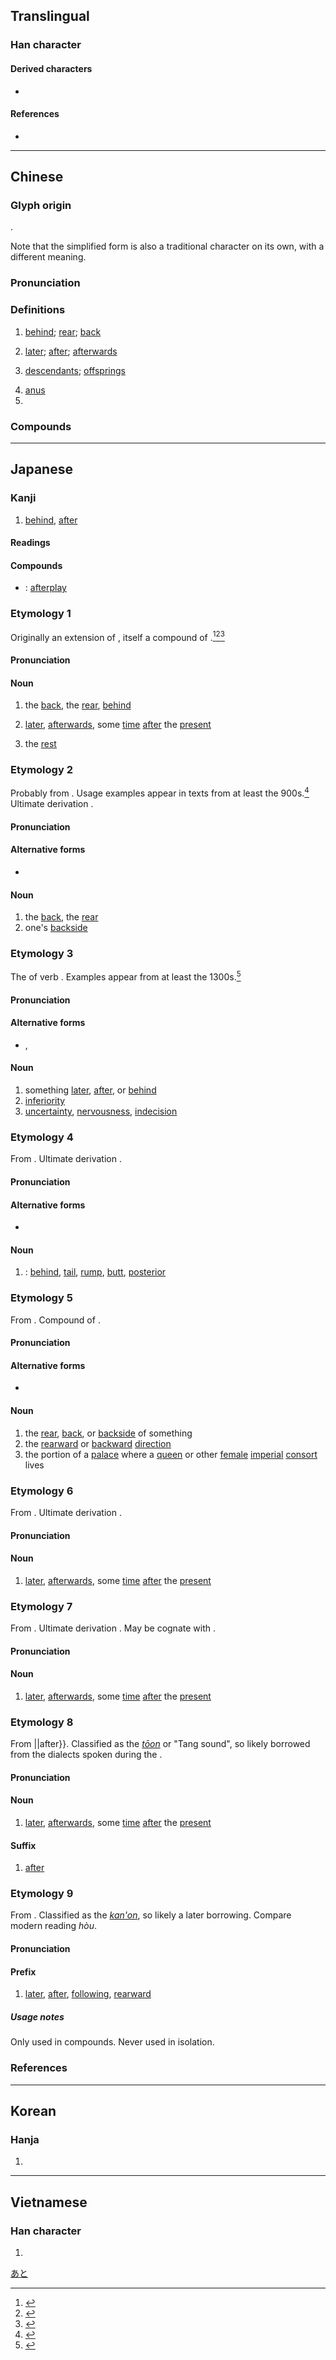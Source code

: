 {{also|后}}
{{character info/new}}
==Translingual==
{{stroke order|strokes=9}}

===Han character===
{{Han char|rn=60|rad=彳|as=06|sn=9|four=22247|canj=HOVIE|ids=⿰彳⿱幺夊}}

====Derived characters====
* {{l|mul|[[䵈]], [[𠷴]], [[𢖕]]/[[𢖖]]}}

====References====
* {{Han ref|kx=0366.180|dkj=10098|dj=0688.010|hdz=20822.030|uh=5F8C|ud=24460|bh=ABE1|bd=44001}}

----

==Chinese==
{{zh-forms|s=后}}
{{zh-wp|zh:後姓}}

===Glyph origin===
{{Han etym}}
{{Han compound|彳|幺|夊|ls=ic}}.

Note that the simplified form {{och-l|后}} is also a traditional character on its own, with a different meaning.

===Pronunciation===
{{zh-pron
|m=hòu
|c=hau6
|h=pfs=heu
|md=âu/hâiu/hâu
|mn=qz,ph,jj:hiǒ/tw:hiō/tw,xm,zz:hō͘/qz,ph,jj:ǎu/tw,xm,zz:āu
|mn_note=hiǒ/hiō/hō͘ - literary; ǎu/āu - vernacular
|mn-t=ao6/hao6
|mn-t_note=ao6 - vernacular; hao6 - literary
|w=3hheu
|ma=y
|mc=y
|oc=y
|cat=n,adv
}}

===Definitions===
{{zh-hanzi}}

# [[behind]]; [[rear]]; [[back]]
#: {{zh-ant|前}}
# [[later]]; [[after]]; [[afterwards]]
#: {{zh-x|以後|after}}
#: {{zh-x|然後|after, afterwards}}
# [[descendant]]s; [[offspring]]s
#: {{zh-x|無後|to lack male offspring}}
# [[anus]]
# {{surname|lang=zh}}

===Compounds===
{{zh-der|後戲:[[afterplay]]|不敢後人|不甘後人|不落人後|不顧前後|丟在腦後|之後|事後|人前人後|今後|以後|以觀後效|佛前佛後|倒前倒後|做後門|先人後己|先來後到|先公後私|先後|先後倒置|先憂後樂|先斬後奏|先斬後聞|先盛後衰|先禮後兵|先缺後空|先聲後實|先花後果|先行後聞|先難後獲|光前絕後|光前耀後|光前裕後|其後|最後|最後通牒|別後寒溫|前仆後繼|前仆後起|前仰後合|前俯後仰|前倨後卑|前倨後恭|前出後空|前前後後|前合後仰|前合後偃|前呼後應|前呼後擁|前因後果|前婚後嫁|前家後繼|前後|前後腳兒|前思後想|前推後擁|前歌後舞|前街後巷|前親晚後|前赴後繼|前遮後擁|前長後短|劈腦後|劫後餘燼|劫後餘生|午後|卯後酒|卻後|厥後|去後|參前落後|吃後悔藥|合後|名垂後世|名門之後|向後|售後服務|善後|嗣後|垂裕後昆|堂後官|外後日|大後天|大後年|大後方|奉轂後車|守先待後|小子後生|小後生|左右前後|巴前算後|幕後|延後|往後|後七子|後不為例|後世|後主|後事|後人|後代|後仰前合|後任|後來|後來之秀|後來居上|後備|後備軍人|後像|後元音|後先輝映|後兒|後凋|後加成分|後勁|後勤|後半世|後半夜|後半天|後半晌|後合前仰|後周|後命|後哨|後唐|後嗣|後園|後圖|後堂|後堯婆|後塵|後壁|後天|後夫|後妻|後娘|後婚兒|後媽|後嫁|後學|後學兒|後宮|後實先聲|後尾|後尾兒|後巷前街|後市|後年|後座|後座力|後庭|後庭花|後影|後心|後怕|後恭前倨|後悔|後悔不來|後悔不及|後悔何及|後悔無及|後悔莫及|後悔藥兒|後患|後患無窮|後慮|後房|後手|後手不上|後手不接|後手兒|後手錢|後掠翼|後援|後援會|後擁前呼|後擁前推|後擁前遮|後擁前驅|後效|後方|後日|後昆|後晉|後晌|後景|後會可期|後會有期|後會難期|後期|後果|後果前因|後果堪虞|後梁|後槽|後步|後段班|後母|後涼|後滾翻|後漢|後漢書|後漢紀|後燕|後父|後爹|後王|後生|後生可畏|後生小子|後生小輩|後生晚學|後發先至|後發制人|後盾|後知後覺|後視鏡|後福|後秦|後程|後綴|後繼|後繼乏人|後繼乏力|後繼有人|後繼無人|後繼無力|後續|後罩房|後肢|後背|後腦|後腦杓|後腰|後腳|後腿|後臉兒|後臺|後臺老闆|後葉|後藏|後蜀|後街|後衛|後裔|後襟|後覺|後言|後記|後話|後賬|後赤壁賦|後起|後起之秀|後起字|後趙|後跟|後路|後身|後車之戒|後輩|後退|後退色|後送|後進|後遺症|後邊|後醫系|後重|後門|後院|後面|後項|後頭|後顧|後顧之患|後顧之慮|後顧之憂|後顧之虞|後首|後魏|後龍鎮|從今以後|德垂後裔|忖前思後|思前想後|思前算後|恐後爭先|恥居王後|想前顧後|意前筆後|懲前毖後|打靠後|扯後腿|承先啟後|承前啟後|抽後腿|拉後腿|拋在腦後|拖後腿|掣後腿|揚名後世|攔前斷後|放馬後砲|敵後|敵後伏擊|敵後作戰|斃而後已|斷後|日後|明後|晚生後學|曙後星孤|書後|有後|末後|李後主|杜絕後患|松柏後凋|次後|歇後語|正後像|此後|步人後塵|步後塵|死而後已|死而後止|殿後|沒後|沒後跟|流芳後世|無後|然後|照後鏡|爭先恐後|爾後|牙後慧|牛後|產後檢查|甸後|留後手|留後步|留後路|百年之後|百歲之後|目前目後|看淡後市|瞠乎其後|瞠乎後矣|瞻前忽後|瞻前顧後|短後|秋後算帳|稍後|空前絕後|窮而後工|絕後|絕後光前|絕後患|絕後計|繪事後素|續後|續後漢書|置之腦後|羞以牛後|而今而後|而後|耕前耡後|肘後方|背前背後|背後|腦後|腳後跟|自後|舌尖後音|舌面後音|茶餘酒後|茶餘飯後|落後|落後國家|裡急後重|褪前擦後|誘掖後進|課後輔導|謀定後動|謀而後動|讀後感|負後像|貼後|走後門|超前絕後|趨前退後|跋前疐後|跋前躓後|身後|身後事|身後蕭條|退前縮後|退居幕後|退後|退有後言|過後|遠遠落後|遮前掩後|開後門|陰山背後|陳後主|隨後|雞口牛後|雨後春筍|靴後跟|預後|顧前顧後|顧後瞻前|飯後鐘|香煙後代|馬後炮|馬後砲|驢前馬後|黃花後生|70後|80後|90後|後姓|後頭灣}}

{{zh-cat|Beginning}}

----

==Japanese==

===Kanji===
{{ja-kanji|grade=2|rs=彳06}}

# [[behind]], [[after]]

====Readings====
{{ja-readings
|goon=ぐ
|kanon=こう
|kanyoon=ご
|kun=あと-, うし-ろ, おく-れ, おく-れる, しり-, しり-え, のち-, ゆり-
|nanori=こし, し, しい
}}

====Compounds====
{{der-top|Compounds}}
* {{ja-r|後戯|こうぎ}}: [[afterplay]]
{{der-bottom}}

===Etymology 1===
{{ja-kanjitab|yomi=k|あと}}

Originally an extension of {{m|ja|跡|tr=ato||footprint; leftover}}, itself a compound of {{compound|lang=ja|sort=あと|足|tr1=a|t1=foot|所|tr2=to|t2=place}}.<ref name="KDJ">{{R:Kokugo Dai Jiten}}</ref><ref name="DJR">{{R:Daijirin}}</ref><ref name="DJS">{{R:Daijisen}}</ref>

====Pronunciation====
{{ja-pron|yomi=k|あと|acc=1|acc_ref=DJR,SMK5}}

====Noun====
{{ja-noun|あと}}

# {{qualifier|spatially}} the [[back]], the [[rear]], [[behind]]
# {{qualifier|temporally}} [[later]], [[afterwards]], some [[time]] [[after]] the [[present]]
#: {{ja-usex|'''後'''で[[連絡]]します。|'''あと''' で れんらく します。|I'll contact you '''later'''.}}
# the [[rest]]

===Etymology 2===
{{ja-kanjitab|yomi=k|うしろ}}

Probably from {{inh|ja|ojp|sort=うしろ}}.  Usage examples appear in texts from at least the 900s.<ref name="KDJ">{{R:Kokugo Dai Jiten}}</ref>  Ultimate derivation {{unk|ja|sort=うしろ|nocap=1}}.

====Pronunciation====
{{ja-pron|yomi=k|うしろ|acc=0|acc_ref=DJR,SMK5}}

====Alternative forms====
* {{ja-l|後ろ}} {{qualifier|more common}}

====Noun====
{{ja-noun|うしろ}}

# the [[back]], the [[rear]] {{qualifier|both spatially and temporally}}
# one's [[backside]]

===Etymology 3===
{{ja-kanjitab|yomi=k|おくれ}}

The {{m|ja|連用形|tr=ren'yōkei||continuative or stem form}} of verb {{m|ja|遅れる|tr=okureru||to be late; to be delayed; to come after something else}}.  Examples appear from at least the 1300s.<ref name="KDJ">{{R:Kokugo Dai Jiten}}</ref>

====Pronunciation====
{{ja-pron|yomi=k|おくれ|acc=0|acc_ref=DJR,SMK5}}

====Alternative forms====
* {{ja-l|後れ}}, {{ja-l|遅れ}} {{qualifier|more common}}

====Noun====
{{ja-noun|おくれ}}

# something [[later]], [[after]], or [[behind]]
# [[inferiority]]
# [[uncertainty]], [[nervousness]], [[indecision]]

===Etymology 4===
{{ja-kanjitab|yomi=k|しり}}

From {{inh|ja|ojp|sort=しり}}.  Ultimate derivation {{unk|ja|sort=しり|nocap=1}}.

====Pronunciation====
{{ja-pron|yomi=k|しり|acc=2|acc_ref=DJR,SMK5}}

====Alternative forms====
* {{ja-l|尻}} {{qualifier|much more common}}

====Noun====
{{ja-noun|しり}}

# {{alternative spelling of|lang=ja|sort=しり|尻}}: [[behind]], [[tail]], [[rump]], [[butt]], [[posterior]]

===Etymology 5===
{{ja-kanjitab|yomi=k|しりえ}}

From {{inh|ja|ojp|sort=しりえ}}.  Compound of {{compound|lang=ja|sort=しりえ|尻|tr1=shiri|t1=butt, tail, rear|方|tr2=e|t2=side, facing, way, direction}}.

====Pronunciation====
{{ja-pron|yomi=k|しりえ|acc=3|acc_ref=DJR|acc2=0|acc2_ref=DJR,SMK5}}

====Alternative forms====
* {{ja-l|後方}}

====Noun====
{{ja-noun|しりえ}}

# the [[rear]], [[back]], or [[backside]] of something
# the [[rearward]] or [[backward]] [[direction]]
# the portion of a [[palace]] where a [[queen]] or other [[female]] [[imperial]] [[consort]] lives

===Etymology 6===
{{ja-kanjitab|yomi=k|のち}}

From {{inh|ja|ojp|sort=のち}}.  Ultimate derivation {{unk|ja|sort=のち|nocap=1}}.

====Pronunciation====
{{ja-pron|のち|acc=2|acc_ref=DJR,SMK5|acc2=0|acc2_ref=DJR,SMK5}}

====Noun====
{{ja-noun|のち}}

# [[later]], [[afterwards]], some [[time]] [[after]] the [[present]]
#: {{ja-usex|[[晴れ]]'''のち'''[[雨]]|はれ '''のち''' あめ|rains after sunshine}}

===Etymology 7===
{{ja-kanjitab|yomi=k|ゆり}}

From {{inh|ja|ojp|sort=ゆり}}.  Ultimate derivation {{unk|ja|sort=ゆり|nocap=1}}.  May be cognate with {{m|ja|より|tr=yori||from; after}}.

====Pronunciation====
{{ja-pron|yomi=k|ゆり}}

====Noun====
{{ja-noun|ゆり}}

# {{lb|ja|sort=ゆり|obsolete}} [[later]], [[afterwards]], some [[time]] [[after]] the [[present]]

===Etymology 8===
{{ja-kanjitab|yomi=o|ご}}

From {{bor|ja|ltc|-|sort=こう}} {{m|zh|後|tr=ɦəuX, ɦəuH}}||after}}.  Classified as the ''[[唐音#Japanese|tōon]]'' or "Tang sound", so likely borrowed from the dialects spoken during the {{w|Tang dynasty}}.

====Pronunciation====
{{ja-pron|yomi=toon|ご|acc=0|acc_ref=DJR,SMK5}}

====Noun====
{{ja-noun|ご}}

# [[later]], [[afterwards]], some [[time]] [[after]] the [[present]]

====Suffix====
{{ja-pos|suffix|ご}}

# [[after]]

===Etymology 9===
{{ja-kanjitab|yomi=o|こう}}
From {{bor|ja|ltc|-|sort=こう}} {{m|zh|後|tr=ɦəuX||after}}.  Classified as the ''[[漢音#Japanese|kan'on]]'', so likely a later borrowing.  Compare modern {{cog|cmn|-}} reading ''hòu''.

====Pronunciation====
{{ja-pron|yomi=kanon|こう}}

====Prefix====
{{ja-pos|prefix|こう}}

# {{n-g|prefixing element in kanji compounds, adding a meaning of}} [[later]], [[after]], [[following]], [[rearward]]

=====Usage notes=====
Only used in compounds.  Never used in isolation.

===References===
<references/>

[[Category:Japanese basic words|あと]]

----

==Korean==

===Hanja===
{{ko-hanja|hangeul=[[후]]|eumhun=|mr=hu|y=hwu}}

# {{defn|lang=ko|sort=彳06}}

----

==Vietnamese==

===Han character===
{{vi-hantu|[[hậu]]|rs=彳06}}

# {{defn|lang=vi|sort=彳06}}